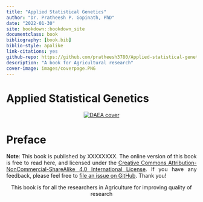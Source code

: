 ---
title: "Applied Statistical Genetics"
author: "Dr. Pratheesh P. Gopinath, PhD"
date: "2022-01-30"
site: bookdown::bookdown_site
documentclass: book
bibliography: [book.bib]
biblio-style: apalike
link-citations: yes
github-repo: https://github.com/pratheesh3780/Applied-statistical-genetics
description: "A book for Agricultural research"
cover-image: images/coverpage.PNG
---  
 

# Applied Statistical Genetics {-} 
<p style="text-align: center;"><a href="https://coavellayani.kau.in/people/dr-pratheesh-p-gopinath"><img src="images/coverpage.png" alt="DAEA cover" /></a></p>  

# Preface {-}

<p style="text-align: justify;"> **Note**: This book is published by XXXXXXXX. The online version of this book is free to read here, and licensed under the [Creative Commons Attribution-NonCommercial-ShareAlike 4.0 International License](http://creativecommons.org/licenses/by-nc-sa/4.0/). If you have any feedback, please feel free to [file an issue on GitHub](https://github.com/pratheesh3780/Applied-statistical-genetics). Thank you!</p>

<p style="text-align: center;">This book is for all the researchers in Agriculture for improving quality of research </p>  



